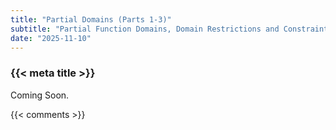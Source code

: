 ```yaml
---
title: "Partial Domains (Parts 1-3)"
subtitle: "Partial Function Domains, Domain Restrictions and Constraints, and Advanced Partial Domain Concepts"
date: "2025-11-10"
---
```


### {{< meta title >}}

Coming Soon.

{{< comments >}}
